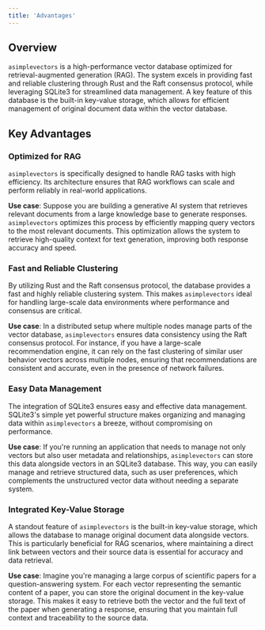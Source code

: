 ```yaml
---
title: 'Advantages'
---
```


## Overview
`asimplevectors` is a high-performance vector database optimized for retrieval-augmented generation (RAG). The system excels in providing fast and reliable clustering through Rust and the Raft consensus protocol, while leveraging SQLite3 for streamlined data management. A key feature of this database is the built-in key-value storage, which allows for efficient management of original document data within the vector database.

## Key Advantages

### Optimized for RAG
`asimplevectors` is specifically designed to handle RAG tasks with high efficiency. Its architecture ensures that RAG workflows can scale and perform reliably in real-world applications.

**Use case**: Suppose you are building a generative AI system that retrieves relevant documents from a large knowledge base to generate responses. `asimplevectors` optimizes this process by efficiently mapping query vectors to the most relevant documents. This optimization allows the system to retrieve high-quality context for text generation, improving both response accuracy and speed.

### Fast and Reliable Clustering
By utilizing Rust and the Raft consensus protocol, the database provides a fast and highly reliable clustering system. This makes `asimplevectors` ideal for handling large-scale data environments where performance and consensus are critical.

**Use case**: In a distributed setup where multiple nodes manage parts of the vector database, `asimplevectors` ensures data consistency using the Raft consensus protocol. For instance, if you have a large-scale recommendation engine, it can rely on the fast clustering of similar user behavior vectors across multiple nodes, ensuring that recommendations are consistent and accurate, even in the presence of network failures.

### Easy Data Management
The integration of SQLite3 ensures easy and effective data management. SQLite3's simple yet powerful structure makes organizing and managing data within `asimplevectors` a breeze, without compromising on performance.

**Use case**: If you're running an application that needs to manage not only vectors but also user metadata and relationships, `asimplevectors` can store this data alongside vectors in an SQLite3 database. This way, you can easily manage and retrieve structured data, such as user preferences, which complements the unstructured vector data without needing a separate system.

### Integrated Key-Value Storage
A standout feature of `asimplevectors` is the built-in key-value storage, which allows the database to manage original document data alongside vectors. This is particularly beneficial for RAG scenarios, where maintaining a direct link between vectors and their source data is essential for accuracy and data retrieval.

**Use case**: Imagine you're managing a large corpus of scientific papers for a question-answering system. For each vector representing the semantic content of a paper, you can store the original document in the key-value storage. This makes it easy to retrieve both the vector and the full text of the paper when generating a response, ensuring that you maintain full context and traceability to the source data.